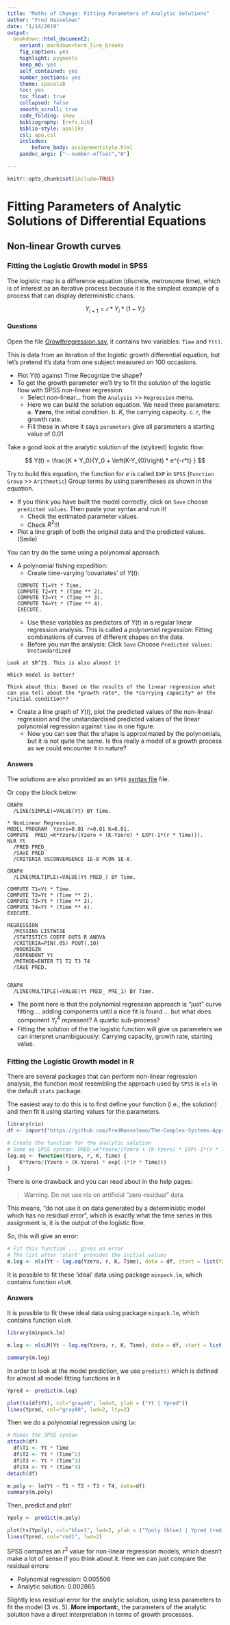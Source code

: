 ```yaml
---
title: "Maths of Change: Fitting Parameters of Analytic Solutions"
author: "Fred Hasselman"
date: "1/14/2019"
output: 
  bookdown::html_document2: 
    variant: markdown+hard_line_breaks
    fig_caption: yes
    highlight: pygments
    keep_md: yes
    self_contained: yes
    number_sections: yes
    theme: spacelab
    toc: yes
    toc_float: true
    collapsed: false
    smooth_scroll: true
    code_folding: show
    bibliography: [refs.bib]
    biblio-style: apalike
    csl: apa.csl
    includes:
        before_body: assignmentstyle.html
    pandoc_args: ["--number-offset","0"]

---
```


```r
knitr::opts_chunk$set(include=TRUE)
```


<!-- </br> -->
<!-- </br> -->


# **Fitting Parameters of Analytic Solutions of Differential Equations**


## **Non-linear Growth curves**


### Fitting the Logistic Growth model in SPSS {.tabset .tabset-fade .tabset-pills}

The logistic map is a difference equation (discrete, metronome time), which is of interest as an iterative process because it is the simplest example of a process that can display deterministic chaos. 

$$
Y_{i+1} = r * Y_i * (1-Y_i)
$$
 


#### Questions {-}

Open the file [Growthregression.sav](https://github.com/FredHasselman/The-Complex-Systems-Approach-Book/blob/master/assignments/assignment_data/BasicTSA_nonlinreg/GrowthRegression.sav), it contains two variables: `Time` and `Y(t)`. 

This is data from an iteration of the logistic growth differential equation, but let’s pretend it’s data from one subject measured on 100 occasions.

* Plot Y(t) against Time Recognize the shape?
* To get the growth parameter we’ll try to fit the solution of the logistic flow with SPSS non-linear regression
     + Select non-linear… from the `Analysis` >> `Regression` menu.
     + Here we can build the solution equation. We need three parameters:
            a. **Yzero**, the initial condition.
            b. *K*, the carrying capacity.
            c. *r*, the growth rate.
     + Fill these in where it says `parameters` give all parameters a starting value of  $0.01$

Take a good look at the analytic solution of the (stylized) logistic flow:

$$
Y(t)  =  \frac{K * Y_0}{Y_0 + \left(K-Y_{0}\right) * e^{-r*t} }
$$

Try to build this equation, the function for $e$ is called `EXP` in `SPSS` (`Function Group` >> `Arithmetic`)
Group terms by using parentheses as shown in the equation.

* If you think you have built the model correctly, click on `Save` choose `predicted values`. Then paste your syntax and run it!
    + Check the estimated parameter values.
    + Check $R^2$!!!

* Plot a line graph of both the original data and the predicted values. (Smile)

You can try do the same using a polynomial approach.

* A polynomial fishing expedition:
    + Create time-varying 'covariates' of $Y(t)$:
```
COMPUTE T1=Yt * Time.
COMPUTE T2=Yt * (Time ** 2). 
COMPUTE T3=Yt * (Time ** 3). 
COMPUTE T4=Yt * (Time ** 4). 
EXECUTE.
```
    + Use these variables as predictors of $Y(t)$ in a regular linear regression analysis. This is called a *polynomial regression*: Fitting combinations of curves of different shapes on the data.
    + Before you run the analysis: Click `Save` Choose `Predicted Values: Unstandardized`

```block2
Look at $R^2$. This is also almost 1!

Which model is better? 

Think about this: Based on the results of the linear regression what can you tell about the *growth rate*, the *carrying capacity* or the *initial condition*?
```

*	Create a line graph of $Y(t)$, plot the predicted values of the non-linear regression and the unstandardised predicted values of the linear polynomial regression against `time` in one figure.
    + Now you can see that the shape is approximated by the polynomials, but it is not quite the same. Is this really a model of a growth process as we could encounter it in nature?


#### Answers {-}

The solutions are also provided as an `SPSS` [syntax file](https://github.com/FredHasselman/The-Complex-Systems-Approach-Book/blob/master/assignments/assignment_data/BasicTSA_nonlinreg/GrowthRegression_sol.sps) file.

Or copy the block below:
```
GRAPH
  /LINE(SIMPLE)=VALUE(Yt) BY Time.

* NonLinear Regression.
MODEL PROGRAM  Yzero=0.01 r=0.01 K=0.01.
COMPUTE  PRED_=K*Yzero/(Yzero + (K-Yzero) * EXP(-1*(r * Time))).
NLR Yt
  /PRED PRED_
  /SAVE PRED
  /CRITERIA SSCONVERGENCE 1E-8 PCON 1E-8.

GRAPH
  /LINE(MULTIPLE)=VALUE(Yt PRED_) BY Time.

COMPUTE T1=Yt * Time.
COMPUTE T2=Yt * (Time ** 2).
COMPUTE T3=Yt * (Time ** 3).
COMPUTE T4=Yt * (Time ** 4).
EXECUTE.

REGRESSION
  /MISSING LISTWISE
  /STATISTICS COEFF OUTS R ANOVA
  /CRITERIA=PIN(.05) POUT(.10)
  /NOORIGIN 
  /DEPENDENT Yt
  /METHOD=ENTER T1 T2 T3 T4
  /SAVE PRED.


GRAPH
  /LINE(MULTIPLE)=VALUE(Yt PRED_ PRE_1) BY Time.
```

* The point here is that the polynomial regression approach is "just" curve fitting ... adding components until a nice fit is found ... but what does component $Y_t^4$ represent? A quartic sub-process?
* Fitting the solution of the the logistic function will give us parameters we can interpret unambiguously: Carrying capacity, growth rate, starting value.


### Fitting the Logistic Growth model in R {.tabset .tabset-fade .tabset-pills}

There are several packages that can perform non-linear regression analysis, the function most resembling the approach used by `SPSS` is `nls` in the default `stats` package.  

The easiest way to do this is to first define your function (i.e., the solution) and then fit it using starting values for the parameters.

```r
library(rio)
df <- import("https://github.com/FredHasselman/The-Complex-Systems-Approach-Book/raw/master/assignments/assignment_data/BasicTSA_nonlinreg/GrowthRegression.sav", setclass = "tbl_df")

# Create the function for the analytic solution
# Same as SPSS syntax: PRED_=K*Yzero/(Yzero + (K-Yzero) * EXP(-1*(r * Time))).
log.eq <- function(Yzero, r, K, Time) {
    K*Yzero/(Yzero + (K-Yzero) * exp(-1*(r * Time)))
}
```

There is one drawback and you can read about in the help pages:

> Warning. Do not use nls on artificial "zero-residual" data.

This means, "do not use it on data generated by a deterministic model which has no residual error", which is exactly what the time series in this assignment is, it is the output of the logistic flow.

So, this will give an error:
```r
# Fit this function ... gives an error
# The list after 'start' provides the initial values
m.log <- nls(Yt ~ log.eq(Yzero, r, K, Time), data = df, start = list(Yzero=.01, r=.01, K=1), trace = TRUE)
```

It is possible to fit these 'ideal' data using package `minpack.lm`, which contains function `nlsM`.



#### Answers{-}

It is possible to fit these ideal data using package `minpack.lm`, which contains function `nlsM`.

```r
library(minpack.lm)

m.log <- nlsLM(Yt ~ log.eq(Yzero, r, K, Time), data = df, start = list(Yzero = .01, r=.01, K=0.1))

summary(m.log)
```

In order to look at the model prediction, we use `predict()` which is defined for almost all model fitting functions in `R`
```r
Ypred <- predict(m.log)

plot(ts(df$Yt), col="gray40", lwd=5, ylab = ("Yt | Ypred"))
lines(Ypred, col="gray80", lwd=2, lty=2)
```

Then we do a polynomial regression using `lm`:
```r
# Mimic the SPSS syntax
attach(df)
  df$T1 <- Yt * Time
  df$T2 <- Yt * (Time^2) 
  df$T3 <- Yt * (Time^3) 
  df$T4 <- Yt * (Time^4)
detach(df)

m.poly <- lm(Yt ~ T1 + T2 + T3 + T4, data=df)
summary(m.poly)
```

Then, predict and plot!
```r
Ypoly <- predict(m.poly)

plot(ts(Ypoly), col="blue1", lwd=2, ylab = ("Ypoly (blue) | Ypred (red)"))
lines(Ypred, col="red1", lwd=2)
```

SPSS computes an $r^2$ value for non-linear regression models, which doesn't make a lot of sense if you think about it. Here we can just compare the residual errors:

* Polynomial regression: $0.005506$
* Analytic solution: $0.002865$

Slightly less residual error for the analytic solution, using less parameters to fit the model (3 vs. 5). **More important:**, the parameters of the analytic solution have a direct interpretation in terms of growth processes.


